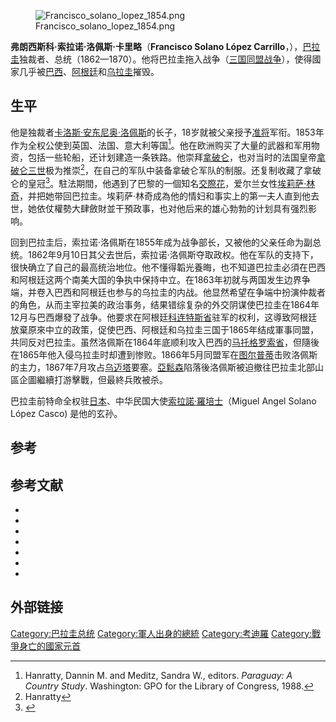 {{noteta
|1=zh-cn:洛佩斯; zh-tw:羅培斯;
|2=zh-cn:弗朗; zh-tw:法蘭;
}}
{{for|阿根廷漫画艺术家相同的名称|弗朗西斯科·索拉诺·洛佩斯 (漫画家)}}
{{Infobox President
| name          = 弗朗西斯科·索拉诺·洛佩斯<br>Francisco Solano López
| image         = Lopez1870.jpg
| caption       = Francisco Solano López, c.1870
| order         = [[巴拉圭总统|第2任]]
| office        = 巴拉圭总统
| vicepresident = [[多明戈·弗朗西斯科·桑切斯|多明戈·弗朗西斯科·桑切斯]]
| term_start    = 1862年9月10日
| term_end      = 1870年3月1日
| predecessor   = [[卡洛斯·安东尼奥·洛佩斯|卡洛斯·安东尼奥·洛佩斯]]
| successor     = [[西里洛·安东尼奥·里瓦罗拉|西里洛·安东尼奥·里瓦罗拉]]
| spouse        = [[埃莉萨·林奇|埃莉萨·林奇]]（Eliza Lynch）
| children      = Juan Francisco <br> Corina Adelaida <br> Enrique Venancio <br> Federico Morgan Lloyd <br> Carlos Honorio <br>Leopoldo.
| birth_date    = 1827年7月24日
| birth_place   = 巴拉圭[[亚松森|亚松森]]
| death_date    = {{death date and age|1870|3|1|1827|7|24}}
| death_place   = 巴拉圭[[康塞普西翁省|康塞普西翁省]][[塞罗科拉|塞罗科拉]](Cerro Corá)
| party         = ''无''
| religion      = 罗马天主教
| signature     = Francisco solano lopez signature.png
| signature_alt = Cursive signature in ink
}}
[[Image:Francisco_solano_lopez_1854.png|right]]

'''弗朗西斯科·索拉诺·洛佩斯·卡里略'''（'''Francisco Solano López Carrillo'''，{{bd|1827年|7月24日|1870年|3月1日|}}），[[巴拉圭|巴拉圭]]独裁者、总统（1862—1870）。他将巴拉圭拖入战争（[[三国同盟战争|三国同盟战争]]），使得國家几乎被[[巴西|巴西]]、[[阿根廷|阿根廷]]和[[乌拉圭|乌拉圭]]摧毁。

==生平==
他是独裁者[[卡洛斯·安东尼奥·洛佩斯|卡洛斯·安东尼奥·洛佩斯]]的长子，18岁就被父亲授予[[准将|准将]]军衔。1853年作为全权公使到英国、法国、意大利等国<ref name="Hanratty, Dannin M 1988">Hanratty, Dannin M. and Meditz, Sandra W., editors. ''Paraguay: A Country Study''. Washington: GPO for the Library of Congress, 1988.</ref>。他在欧洲购买了大量的武器和军用物资，包括一些轮船，还计划建造一条铁路。他崇拜[[拿破仑|拿破仑]]，也对当时的法国皇帝[[拿破仑三世|拿破仑三世]]极为推崇<ref name="Hanratty">Hanratty</ref>，在自己的军队中装备拿破仑军队的制服。还复制收藏了拿破仑的皇冠<ref name="Shaw2930">{{cite book |last= Shaw |first= Karl |title= Power Mad! |trans_title= Šílenství mocných |edition= |year= 2005 |origyear= 2004 |publisher=Metafora |location= Praha |language= cs |isbn= 80-7359-002-6 |pages= 29–30 }}</ref>。駐法期間，他遇到了巴黎的一個知名[[交際花|交際花]]，爱尔兰女性[[埃莉萨·林奇|埃莉萨·林奇]]，并把她带回巴拉圭。埃莉萨·林奇成為他的情妇和事实上的第一夫人直到他去世，她依仗權勢大肆斂財並干預政事，也对他后来的雄心勃勃的计划具有强烈影响。

回到巴拉圭后，索拉诺·洛佩斯在1855年成为战争部长，又被他的父亲任命为副总统。1862年9月10日其父去世后，索拉诺·洛佩斯夺取政权。他在军队的支持下，很快确立了自己的最高统治地位。他不懂得韜光養晦，也不知道巴拉圭必須在巴西和阿根廷这两个南美大国的争执中保持中立。在1863年初就与两国发生边界争端，并卷入巴西和阿根廷也参与的乌拉圭的内战。他显然希望在争端中扮演仲裁者的角色，从而主宰拉美的政治事务，结果错综复杂的外交阴谋使巴拉圭在1864年12月与巴西爆發了战争。他要求在阿根廷[[科连特斯省|科连特斯省]]驻军的权利，这導致阿根廷放棄原來中立的政策，促使巴西、阿根廷和乌拉圭三国于1865年结成軍事同盟，共同反对巴拉圭。虽然洛佩斯在1864年底顺利攻入巴西的[[马托格罗索省|马托格罗索省]]，但隨後在1865年他入侵乌拉圭时却遭到惨败。1866年5月同盟军在[[图尔普蒂|图尔普蒂]]击败洛佩斯的主力，1867年7月攻占[[乌迈塔|乌迈塔]]要塞。[[亞鬆森|亞鬆森]]陷落後洛佩斯被迫撤往巴拉圭北部山區企圖繼續打游擊戰，但最終兵敗被杀。

巴拉圭前特命全权驻[[日本|日本]]、中华民国大使[[巴拉圭駐中華民國大使列表|索拉諾·羅培士]]（Miguel Angel Solano López Casco) 是他的玄孙。

==参考==
{{Reflist|colwidth=17em}}

==参考文献==
{{refbegin|colwidth=30em}}
* {{cite book | last = Bray | first = Arturo | title = Solano López: soldado de la gloria y del infortunio | edition = 3 | year = 1984 | publisher = Carlos Schauman Editor | location = Asunción | isbn = | ref = harv  | language = es }}
* {{cite book | last = Graham | first = Robert Bontine Cunninghame | authorlink1 = Robert Bontine Cunninghame Graham | title = Portrait of a dictator | year = 1933 | publisher = William Heinemann | location = London | isbn = | ref = harv }}
* {{cite book | last = Leuchars | first = Chris | title = To the bitter end: Paraguay and the War of the Triple Alliance | year = 2002 | publisher = Greenwood Press | location = Westport, Connecticut | isbn = 0-313-32365-8 | ref = harv }}
* {{cite book | last = Munro | first = Dana Gardner | title = The Latin American Republics: A History | url = https://archive.org/details/latinamericanrep0000unse | edition = 3 | year = 1960 | publisher = Appleton-Century-Crofts | location = New York | isbn = | ref = harv }}
* {{cite book | last = Raine | first = Philip | title = Paraguay | year = 1956 | publisher = Scarecrow Press | location = New Brunswick, New Jersey | isbn = | ref = harv }}
* {{cite book | last = Saeger | first = James Schofield | title = Francisco Solano López and the Ruination of Paraguay: Honor and Egocentrism | year = 2007 | publisher = Rowman & Littlefield Publishers | location = Lanham, Maryland | isbn = 978-0-7425-3754-5 | ref = harv }}
* {{cite book | last = Whigham | first = Thomas L. | title = The Paraguayan War: Causes and early conduct | volume = 1 | year = 2002 | publisher = University of Nebraska Press | location = Lincoln, Nebraska | isbn = 978-0-8032-4786-4 | ref = harv }}
{{refend}}

== 外部链接 ==
{{commons category|Solano López|弗朗西斯科·索拉诺·洛佩斯}}

{{s-start}}
{{s-off}}
{{succession box|
 before=[[马里亚诺·冈萨雷斯|马里亚诺·冈萨雷斯]]|
 title=巴拉圭副总统|
 after=[[多明戈·弗朗西斯科·桑切斯|多明戈·弗朗西斯科·桑切斯]]|
 years=1854–1862
}}
{{succession box|
 before=[[卡洛斯·安东尼奥·洛佩斯|卡洛斯·安东尼奥·洛佩斯]]|
 title=[[巴拉圭总统|巴拉圭总统]]|
 after=[[西里洛·安东尼奥·里瓦罗拉|西里洛·安东尼奥·里瓦罗拉]]|
 years=1862–1870
}}
{{s-end}}


{{Authority control}}

{{DEFAULTSORT:Lopez, Francisco Solano}}
[[Category:巴拉圭总统|Category:巴拉圭总统]]
[[Category:軍人出身的總統|Category:軍人出身的總統]]
[[Category:考迪羅|Category:考迪羅]]
[[Category:戰爭身亡的國家元首|Category:戰爭身亡的國家元首]]